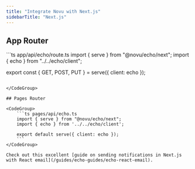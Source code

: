 ```yaml
---
title: "Integrate Novu with Next.js"
sidebarTitle: "Next.js"
---
```


## App Router

<CodeGroup>
```ts app/api/echo/route.ts
import { serve } from "@novu/echo/next";
import { echo } from "../../echo/client";

export const { GET, POST, PUT } = serve({ client: echo });
```

</CodeGroup>

## Pages Router

<CodeGroup>
    ```ts pages/api/echo.ts
    import { serve } from "@novu/echo/next";
    import { echo } from '../../echo/client';

    export default serve({ client: echo });
    ```
</CodeGroup>

Check out this excellent [guide on sending notifications in Next.js with React email](/guides/echo-guides/echo-react-email).

